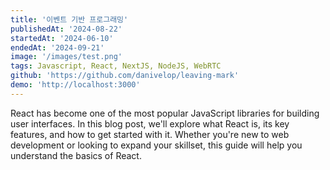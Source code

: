```yaml
---
title: '이벤트 기반 프로그래밍'
publishedAt: '2024-08-22'
startedAt: '2024-06-10'
endedAt: '2024-09-21'
image: '/images/test.png'
tags: Javascript, React, NextJS, NodeJS, WebRTC
github: 'https://github.com/danivelop/leaving-mark'
demo: 'http://localhost:3000'
---
```


React has become one of the most popular JavaScript libraries for building user interfaces. In this blog post, we'll explore what React is, its key features, and how to get started with it. Whether you're new to web development or looking to expand your skillset, this guide will help you understand the basics of React.